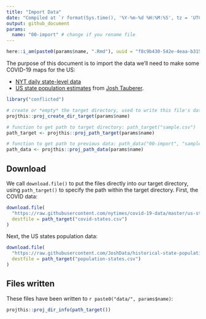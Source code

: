 ```yaml
---
title: "Import Data"
date: "Compiled at `r format(Sys.time(), '%Y-%m-%d %H:%M:%S', tz = 'UTC')` UTC"
output: github_document
params:
  name: "00-import" # change if you rename file
---
```


```r
here::i_am(paste0(params$name, ".Rmd"), uuid = "f8c9b430-542e-4eaa-b315-bad86866aa06")
```

The purpose of this document is to import the data we'll need to make some COVID-19 maps for the US:

- [NYT daily state-level data](https://github.com/nytimes/covid-19-data/blob/master/us-states.csv)
- [US state population estimates](https://github.com/JoshData/historical-state-population-csv/blob/primary/historical_state_population_by_year.csv) from [Josh Tauberer](https://github.com/JoshData).

```r
library("conflicted")
```

```r
# create or *empty* the target directory, used to write this file's data: 
projthis::proj_create_dir_target(params$name)

# function to get path to target directory: path_target("sample.csv")
path_target <- projthis::proj_path_target(params$name)

# function to get path to previous data: path_data("00-import", "sample.csv")
path_data <- projthis::proj_path_data(params$name)
```

## Download

We call `download.file()` to put the files directly into our target directory, using `path_target()` to specify the path within the target directory.
First, the COVID data:

```r
download.file(
  "https://raw.githubusercontent.com/nytimes/covid-19-data/master/us-states.csv",
  destfile = path_target("covid-states.csv")
)
```

Next, the US states population data:

```r
download.file(
  "https://raw.githubusercontent.com/JoshData/historical-state-population-csv/primary/historical_state_population_by_year.csv",
  destfile = path_target("population-states.csv")
)
```

## Files written

These files have been written to ```r paste0("data/", params$name)```:

```r
projthis::proj_dir_info(path_target())
```


